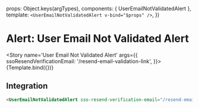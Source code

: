 

<Meta
  title="Components/Alert"
  component={UserEmailNotValidatedAlert} />

  props: Object.keys(argTypes),
  components: { UserEmailNotValidatedAlert },
  template: `<UserEmailNotValidatedAlert v-bind="$props" />`,
})

# Alert: User Email Not Validated Alert

<Description of={UserEmailNotValidatedAlert} />

<Story
  name='User Email Not Validated Alert'
  args={{
    ssoResendVerificationEmail: '/resend-email-validation-link',
  }}>
  {Template.bind({})}
</Story>

<ArgsTable story="User Email Not Validated Alert" />

## Integration

```html
<UserEmailNotValidatedAlert sso-resend-verification-email="/resend-email-validation-link" />
```

<Props of={UserEmailNotValidatedAlert} />
